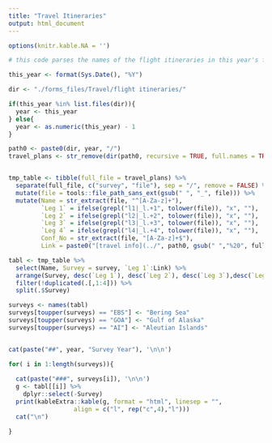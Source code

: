 ```yaml
---
title: "Travel Itineraries"
output: html_document
---
```


```r

options(knitr.kable.NA = '')

# this code parses the names of the flight itineraries in this year's folder and generates a table with the person's name, what legs they are one, and the confirmation code. Files must be named with the following information in this order: NAME_Leg1_2_CONFIRMATIONCODE

this_year <- format(Sys.Date(), "%Y")

dir <- "./forms_files/Travel/flight itineraries/"

if(this_year %in% list.files(dir)){
  year <- this_year
} else{
  year <- as.numeric(this_year) - 1
}

path0 <- paste0(dir, year, "/")
travel_plans <- str_remove(dir(path0, recursive = TRUE, full.names = TRUE), path0)


tmp_table <- tibble(full_file = travel_plans) %>%
  separate(full_file, c("survey", "file"), sep = "/", remove = FALSE) %>%
  mutate(file = tools::file_path_sans_ext(gsub(" ", "_", file))) %>%
  mutate(Name = str_extract(file, "^[A-Za-z]+"),
         `Leg 1` = ifelse(grepl("l1|_l.+1", tolower(file)), "x", ""), 
         `Leg 2` = ifelse(grepl("l2|_l.+2", tolower(file)), "x", ""), 
         `Leg 3` = ifelse(grepl("l3|_l.+3", tolower(file)), "x", ""), 
         `Leg 4` = ifelse(grepl("l4|_l.+4", tolower(file)), "x", ""), 
         Conf_No = str_extract(file, "[A-Za-z]+$"),
         Link = paste0("[travel info](../", path0, gsub(" ","%20", full_file), ")")) 

tabl <- tmp_table %>%
  select(Name, Survey = survey, `Leg 1`:Link) %>%
  arrange(Survey, desc(`Leg 1`), desc(`Leg 2`), desc(`Leg 3`),desc(`Leg 4`)) %>%
  filter(!duplicated(.[,1:4])) %>%
  split(.$Survey)

surveys <- names(tabl)
surveys[toupper(surveys) == "EBS"] <- "Bering Sea"
surveys[toupper(surveys) == "GOA"] <- "Gulf of Alaska"
surveys[toupper(surveys) == "AI"] <- "Aleutian Islands"


cat(paste("##", year, "Survey Year"), '\n\n')

for( i in 1:length(surveys)){
  
  cat(paste("###", surveys[i]), '\n\n')
  g <- tabl[[i]] %>% 
    dplyr::select(-Survey)
  print(kableExtra::kable(g, format = "html", linesep = "",
                  align = c("l", rep("c",4),"l")))
  cat("\n")

}

```